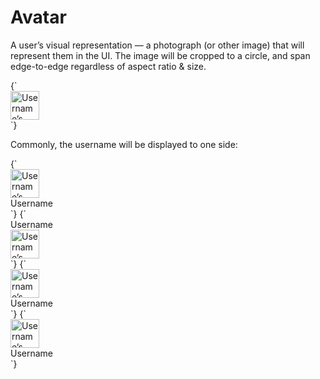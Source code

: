 
<Meta title="Atoms/Avatar" />

# Avatar

A user’s visual representation — a photograph (or other image) that will represent them in the UI. The image will be cropped to a circle, and span edge-to-edge regardless of aspect ratio & size.

<Canvas>
  <Story name="Avatar">
    {`
      <div class="o-avatar">
        <img src="https://placekitten.com/100/100" width="46" height="46" alt="Username’s avatar" />
      </div>
    `}
  </Story>
</Canvas>

Commonly, the username will be displayed to one side:

<Canvas isColumn>
  <Story name="Avatar with name (left-to-right)">
    {`
      <div class="l-flex l-items-center">
        <div class="o-avatar l-flex l-items-center">
          <img src="https://placekitten.com/100/100" width="46" height="46" alt="Username’s avatar" />
        </div>
        <span class="u-margin-s--left">Username</span>
      </div>
    `}
  </Story>
  <Story name="Avatar with name (right-to-left)">
    {`
      <div class="l-flex l-items-center">
        <span class="u-margin-s--right">Username</span>
        <div class="o-avatar">
          <img src="https://placekitten.com/100/100" width="46" height="46" alt="Username’s avatar" />
        </div>
      </div>
    `}
  </Story>
</Canvas>

<Canvas isColumn>
  <Story name="Avatar - medium">
    {`
      <div class="l-flex l-items-center">
        <div class="o-avatar o-avatar--m l-flex l-items-center">
          <img src="https://placekitten.com/100/100" width="46" height="46" alt="Username’s avatar" />
        </div>
        <span class="u-margin-s--left">Username</span>
      </div>
    `}
  </Story>
  <Story name="Avatar - large">
    {`
      <div class="l-flex l-items-center">
        <div class="o-avatar o-avatar--l l-flex l-items-center">
          <img src="https://placekitten.com/100/100" width="46" height="46" alt="Username’s avatar" />
        </div>
        <span class="u-margin-s--left">Username</span>
      </div>
    `}
  </Story>
</Canvas>
